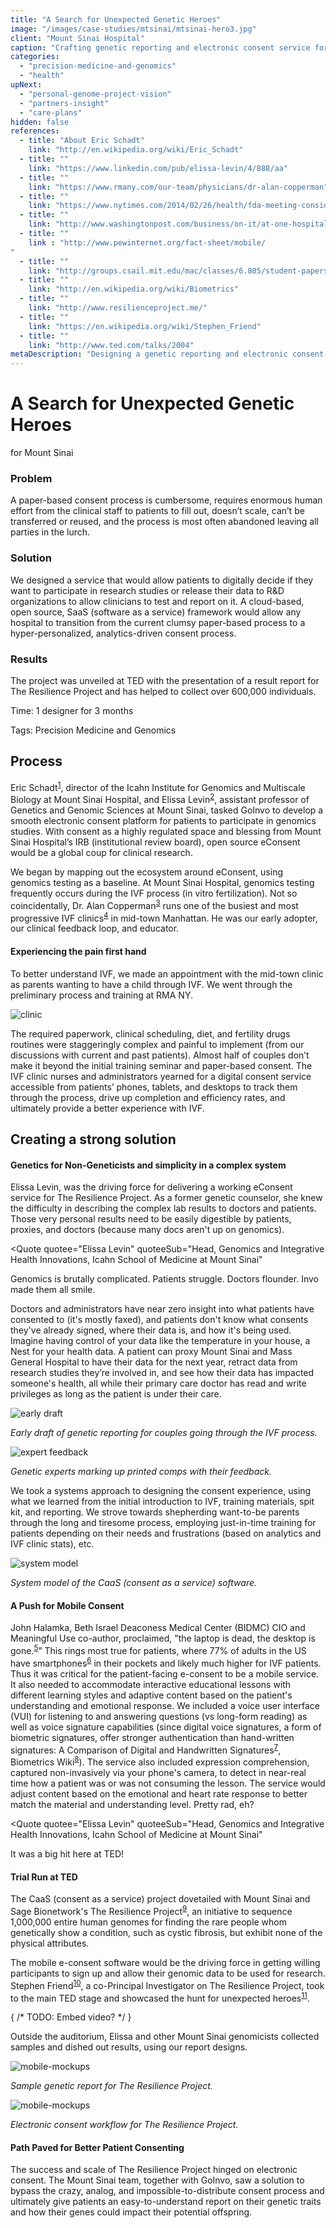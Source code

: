 ```yaml
---
title: "A Search for Unexpected Genetic Heroes"
image: "/images/case-studies/mtsinai/mtsinai-hero3.jpg"
client: "Mount Sinai Hospital"
caption: "Crafting genetic reporting and electronic consent service for The Resilience Project, born at TED 2014."
categories:
  - "precision-medicine-and-genomics"
  - "health"
upNext:
  - "personal-genome-project-vision"
  - "partners-insight"
  - "care-plans"
hidden: false
references:
  - title: "About Eric Schadt"
    link: "http://en.wikipedia.org/wiki/Eric_Schadt"
  - title: ""
    link: "https://www.linkedin.com/pub/elissa-levin/4/888/aa"
  - title: ""
    link: "https://www.rmany.com/our-team/physicians/dr-alan-copperman"
  - title: ""
    link: "https://www.nytimes.com/2014/02/26/health/fda-meeting-considers-controversial-fertility-procedure.html?_r=0"
  - title: ""
    link: "http://www.washingtonpost.com/business/on-it/at-one-hospital-iphones-ipads-and-google-glass-become-key-medical-tools/2014/07/13/ce2657b0-0842-11e4-a0dd-f2b22a257353_story.html"
  - title: ""
    link : "http://www.pewinternet.org/fact-sheet/mobile/
"
  - title: ""
    link: "http://groups.csail.mit.edu/mac/classes/6.805/student-papers/fall97-papers/fillingham-sig.html"
  - title: ""
    link: "http://en.wikipedia.org/wiki/Biometrics"
  - title: ""
    link: "http://www.resilienceproject.me/"
  - title: ""
    link: "https://en.wikipedia.org/wiki/Stephen_Friend"
  - title: ""
    link: "http://www.ted.com/talks/2004"
metaDescription: "Designing a genetic reporting and electronic consent platform for Mount Sinai and Sage Bionetworks."
---
```



# A Search for Unexpected Genetic Heroes

for Mount Sinai

### Problem

A paper-based consent process is cumbersome, requires enormous human effort from the clinical staff to patients to fill out, doesn’t scale, can’t be transferred or reused, and the process is most often abandoned leaving all parties in the lurch.

### Solution

We designed a service that would allow patients to digitally decide if they want to participate in research studies or release their data to R&D organizations to allow clinicians to test and report on it. A cloud-based, open source, SaaS (software as a service) framework would allow any hospital to transition from the current clumsy paper-based process to a hyper-personalized, analytics-driven consent process.

### Results

The project was unveiled at TED with the presentation of a result report for The Resilience Project and has helped to collect over 600,000 individuals.

<span class="text--uppercase text--gray text--bold text--spacing text--md">Time:</span> 1 designer for 3 months

<span class="text--uppercase text--gray text--bold text--spacing text--md">Tags:</span> Precision Medicine and Genomics
<Divider />

## Process

Eric Schadt<sup><a href="#references">1</a></sup>, director of the Icahn Institute for Genomics and Multiscale Biology at Mount Sinai Hospital, and Elissa Levin<sup><a href="#references">2</a></sup>, assistant professor of Genetics and Genomic Sciences at Mount Sinai, tasked GoInvo to develop a smooth electronic consent platform for patients to participate in genomics studies. With consent as a highly regulated space and blessing from Mount Sinai Hospital’s IRB (institutional review board), open source eConsent would be a global coup for clinical research.

We began by mapping out the ecosystem around eConsent, using genomics testing as a baseline. At Mount Sinai Hospital, genomics testing frequently occurs during the IVF process (in vitro fertilization). Not so coincidentally, Dr. Alan Copperman<sup><a href="#references">3</a></sup> runs one of the busiest and most progressive IVF clinics<sup><a href="#references">4</a></sup> in mid-town Manhattan. He was our early adopter, our clinical feedback loop, and educator.

#### Experiencing the pain first hand

To better understand IVF, we made an appointment with the mid-town clinic as parents wanting to have a child through IVF. We went through the preliminary process and training at RMA NY.

![clinic](/images/case-studies/mtsinai/mtsinai-clinician2.jpg)

The required paperwork, clinical scheduling, diet, and fertility drugs routines were staggeringly complex and painful to implement (from our discussions with current and past patients). Almost half of couples don’t make it beyond the initial training seminar and paper-based consent. The IVF clinic nurses and administrators yearned for a digital consent service accessible from patients’ phones, tablets, and desktops to track them through the process, drive up completion and efficiency rates, and ultimately provide a better experience with IVF.

<Divider />

## Creating a strong solution

#### Genetics for Non-Geneticists and simplicity in a complex system

Elissa Levin, was the driving force for delivering a working eConsent service for The Resilience Project. As a former genetic counselor, she knew the difficulty in describing the complex lab results to doctors and patients. Those very personal results need to be easily digestible by patients, proxies, and doctors (because many docs aren't up on genomics).

<Quote
  quotee="Elissa Levin"
  quoteeSub="Head, Genomics and Integrative Health Innovations, Icahn School of Medicine at Mount Sinai"
>
  Genomics is brutally complicated. Patients struggle. Doctors flounder. Invo
  made them all smile.
</Quote>

Doctors and administrators have near zero insight into what patients have consented to (it's mostly faxed), and patients don't know what consents they've already signed, where their data is, and how it's being used. Imagine having control of your data like the temperature in your house, a Nest for your health data. A patient can proxy Mount Sinai and Mass General Hospital to have their data for the next year, retract data from research studies they’re involved in, and see how their data has impacted someone's health, all while their primary care doctor has read and write privileges as long as the patient is under their care.

![early draft](/images/case-studies/mtsinai/mtsinai-annotated1.jpg)

_Early draft of genetic reporting for couples going through the IVF process._

![expert feedback](/images/case-studies/mtsinai/mtsinai-annotated2.jpg)

_Genetic experts marking up printed comps with their feedback._

We took a systems approach to designing the consent experience, using what we learned from the initial introduction to IVF, training materials, spit kit, and reporting. We strove towards shepherding want-to-be parents through the long and tiresome process, employing just-in-time training for patients depending on their needs and frustrations (based on analytics and IVF clinic stats), etc.

![system model](/images/case-studies/mtsinai/mtsinai-system.jpg)

_System model of the CaaS (consent as a service) software._

#### A Push for Mobile Consent

John Halamka, Beth Israel Deaconess Medical Center (BIDMC) CIO and Meaningful Use co-author, proclaimed, "the laptop is dead, the desktop is gone.<sup><a href="#references">5</a></sup>” This rings most true for patients, where 77% of adults in the US have smartphones<sup><a href="#references">6</a></sup> in their pockets and likely much higher for IVF patients. Thus it was critical for the patient-facing e-consent to be a mobile service. It also needed to accommodate interactive educational lessons with different learning styles and adaptive content based on the patient's understanding and emotional response. We included a voice user interface (VUI) for listening to and answering questions (vs long-form reading) as well as voice signature capabilities (since digital voice signatures, a form of biometric signatures, offer stronger authentication than hand-written signatures: A Comparison of Digital and Handwritten Signatures<sup><a href="#references">7</a></sup>, Biometrics Wiki<sup><a href="#references">8</a></sup>). The service also included expression comprehension, captured non-invasively via your phone's camera, to detect in near-real time how a patient was or was not consuming the lesson. The service would adjust content based on the emotional and heart rate response to better match the material and understanding level. Pretty rad, eh?

<Quote
  quotee="Elissa Levin"
  quoteeSub="Head, Genomics and Integrative Health Innovations, Icahn School of Medicine at Mount Sinai"
>
  It was a big hit here at TED!
</Quote>

#### Trial Run at TED

The CaaS (consent as a service) project dovetailed with Mount Sinai and Sage Bionetwork's The Resilience Project<sup><a href="#references">9</a></sup>, an initiative to sequence 1,000,000 entire human genomes for finding the rare people whom genetically show a condition, such as cystic fibrosis, but exhibit none of the physical attributes.

The mobile e-consent software would be the driving force in getting willing participants to sign up and allow their genomic data to be used for research. Stephen Friend<sup><a href="#references">10</a></sup>, a co-Principal Investigator on The Resilience Project, took to the main TED stage and showcased the hunt for unexpected heroes<sup><a href="#references">11</a></sup>.

{ /* TODO: Embed video? */ }

Outside the auditorium, Elissa and other Mount Sinai genomicists collected samples and dished out results, using our report designs.

![mobile-mockups](/images/case-studies/mtsinai/mtsinai-report.jpg)

_Sample genetic report for The Resilience Project._

![mobile-mockups](/images/case-studies/mtsinai/mtsinai-mockups.jpg)

_Electronic consent workflow for The Resilience Project._

#### Path Paved for Better Patient Consenting

The success and scale of The Resilience Project hinged on electronic consent. The Mount Sinai team, together with GoInvo, saw a solution to bypass the crazy, analog, and impossible-to-distribute consent process and ultimately give patients an easy-to-understand report on their genetic traits and how their genes could impact their potential offspring.
